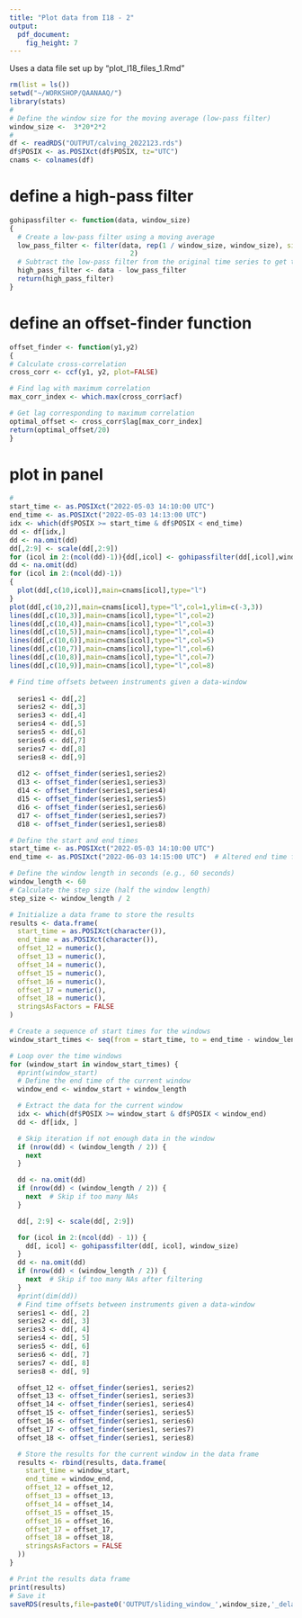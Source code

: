 ```yaml
---
title: "Plot data from I18 - 2"
output: 
  pdf_document: 
    fig_height: 7
---
```


Uses a data file set up by "plot_I18_files_1.Rmd"
```r
rm(list = ls())
setwd("~/WORKSHOP/QAANAAQ/")
library(stats)
#
# Define the window size for the moving average (low-pass filter)
window_size <-  3*20*2*2
#
df <- readRDS("OUTPUT/calving_2022123.rds")
df$POSIX <- as.POSIXct(df$POSIX, tz="UTC")
cnams <- colnames(df)
```


# define a high-pass filter
```r
gohipassfilter <- function(data, window_size)
{
  # Create a low-pass filter using a moving average
  low_pass_filter <- filter(data, rep(1 / window_size, window_size), sides =
                              2)
  # Subtract the low-pass filter from the original time series to get the high-pass filter
  high_pass_filter <- data - low_pass_filter
  return(high_pass_filter)
}
```

# define an offset-finder function
```r
offset_finder <- function(y1,y2)
{
# Calculate cross-correlation
cross_corr <- ccf(y1, y2, plot=FALSE)

# Find lag with maximum correlation
max_corr_index <- which.max(cross_corr$acf)

# Get lag corresponding to maximum correlation
optimal_offset <- cross_corr$lag[max_corr_index]
return(optimal_offset/20)
}
```


# plot in panel
```r
#
start_time <- as.POSIXct("2022-05-03 14:10:00 UTC")
end_time <- as.POSIXct("2022-05-03 14:13:00 UTC")
idx <- which(df$POSIX >= start_time & df$POSIX < end_time)
dd <- df[idx,]
dd <- na.omit(dd)
dd[,2:9] <- scale(dd[,2:9])
for (icol in 2:(ncol(dd)-1)){dd[,icol] <- gohipassfilter(dd[,icol],window_size)}
dd <- na.omit(dd)
for (icol in 2:(ncol(dd)-1))
{
  plot(dd[,c(10,icol)],main=cnams[icol],type="l")
}
plot(dd[,c(10,2)],main=cnams[icol],type="l",col=1,ylim=c(-3,3))
lines(dd[,c(10,3)],main=cnams[icol],type="l",col=2)
lines(dd[,c(10,4)],main=cnams[icol],type="l",col=3)
lines(dd[,c(10,5)],main=cnams[icol],type="l",col=4)
lines(dd[,c(10,6)],main=cnams[icol],type="l",col=5)
lines(dd[,c(10,7)],main=cnams[icol],type="l",col=6)
lines(dd[,c(10,8)],main=cnams[icol],type="l",col=7)
lines(dd[,c(10,9)],main=cnams[icol],type="l",col=8)

# Find time offsets between instruments given a data-window
 
  series1 <- dd[,2]
  series2 <- dd[,3]
  series3 <- dd[,4]
  series4 <- dd[,5]
  series5 <- dd[,6]
  series6 <- dd[,7]
  series7 <- dd[,8]
  series8 <- dd[,9]
 
  d12 <- offset_finder(series1,series2)
  d13 <- offset_finder(series1,series3)
  d14 <- offset_finder(series1,series4)
  d15 <- offset_finder(series1,series5)
  d16 <- offset_finder(series1,series6)
  d17 <- offset_finder(series1,series7)
  d18 <- offset_finder(series1,series8)

```

```r
# Define the start and end times
start_time <- as.POSIXct("2022-05-03 14:10:00 UTC")
end_time <- as.POSIXct("2022-06-03 14:15:00 UTC")  # Altered end time for testing

# Define the window length in seconds (e.g., 60 seconds)
window_length <- 60
# Calculate the step size (half the window length)
step_size <- window_length / 2

# Initialize a data frame to store the results
results <- data.frame(
  start_time = as.POSIXct(character()),
  end_time = as.POSIXct(character()),
  offset_12 = numeric(),
  offset_13 = numeric(),
  offset_14 = numeric(),
  offset_15 = numeric(),
  offset_16 = numeric(),
  offset_17 = numeric(),
  offset_18 = numeric(),
  stringsAsFactors = FALSE
)

# Create a sequence of start times for the windows
window_start_times <- seq(from = start_time, to = end_time - window_length, by = step_size)

# Loop over the time windows
for (window_start in window_start_times) {
  #print(window_start)
  # Define the end time of the current window
  window_end <- window_start + window_length

  # Extract the data for the current window
  idx <- which(df$POSIX >= window_start & df$POSIX < window_end)
  dd <- df[idx, ]

  # Skip iteration if not enough data in the window
  if (nrow(dd) < (window_length / 2)) {
    next
  }

  dd <- na.omit(dd)
  if (nrow(dd) < (window_length / 2)) {
    next  # Skip if too many NAs
  }

  dd[, 2:9] <- scale(dd[, 2:9])

  for (icol in 2:(ncol(dd) - 1)) {
    dd[, icol] <- gohipassfilter(dd[, icol], window_size)
  }
  dd <- na.omit(dd)
  if (nrow(dd) < (window_length / 2)) {
    next  # Skip if too many NAs after filtering
  }
  #print(dim(dd))
  # Find time offsets between instruments given a data-window
  series1 <- dd[, 2]
  series2 <- dd[, 3]
  series3 <- dd[, 4]
  series4 <- dd[, 5]
  series5 <- dd[, 6]
  series6 <- dd[, 7]
  series7 <- dd[, 8]
  series8 <- dd[, 9]

  offset_12 <- offset_finder(series1, series2)
  offset_13 <- offset_finder(series1, series3)
  offset_14 <- offset_finder(series1, series4)
  offset_15 <- offset_finder(series1, series5)
  offset_16 <- offset_finder(series1, series6)
  offset_17 <- offset_finder(series1, series7)
  offset_18 <- offset_finder(series1, series8)

  # Store the results for the current window in the data frame
  results <- rbind(results, data.frame(
    start_time = window_start,
    end_time = window_end,
    offset_12 = offset_12,
    offset_13 = offset_13,
    offset_14 = offset_14,
    offset_15 = offset_15,
    offset_16 = offset_16,
    offset_17 = offset_17,
    offset_18 = offset_18,
    stringsAsFactors = FALSE
  ))
}

# Print the results data frame
print(results)
# Save it
saveRDS(results,file=paste0('OUTPUT/sliding_window_',window_size,'_delays_data_2022123.rds'))
```


 